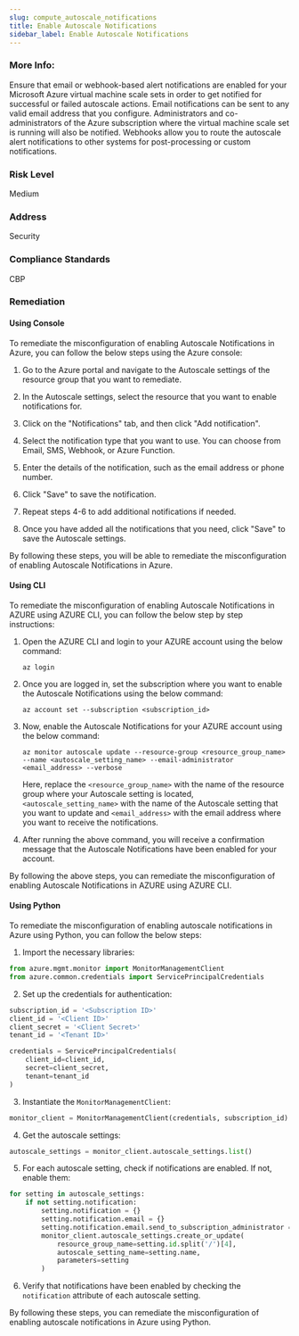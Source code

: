 ```yaml
---
slug: compute_autoscale_notifications
title: Enable Autoscale Notifications
sidebar_label: Enable Autoscale Notifications
---
```


### More Info:

Ensure that email or webhook-based alert notifications are enabled for your Microsoft Azure virtual machine scale sets in order to get notified for successful or failed autoscale actions. Email notifications can be sent to any valid email address that you configure. Administrators and co-administrators of the Azure subscription where the virtual machine scale set is running will also be notified. Webhooks allow you to route the autoscale alert notifications to other systems for post-processing or custom notifications.

### Risk Level

Medium

### Address

Security

### Compliance Standards

CBP
### Remediation

#### Using Console

To remediate the misconfiguration of enabling Autoscale Notifications in Azure, you can follow the below steps using the Azure console:

1. Go to the Azure portal and navigate to the Autoscale settings of the resource group that you want to remediate.

2. In the Autoscale settings, select the resource that you want to enable notifications for.

3. Click on the "Notifications" tab, and then click "Add notification".

4. Select the notification type that you want to use. You can choose from Email, SMS, Webhook, or Azure Function.

5. Enter the details of the notification, such as the email address or phone number.

6. Click "Save" to save the notification.

7. Repeat steps 4-6 to add additional notifications if needed.

8. Once you have added all the notifications that you need, click "Save" to save the Autoscale settings.

By following these steps, you will be able to remediate the misconfiguration of enabling Autoscale Notifications in Azure.

#### Using CLI

To remediate the misconfiguration of enabling Autoscale Notifications in AZURE using AZURE CLI, you can follow the below step by step instructions:

1. Open the AZURE CLI and login to your AZURE account using the below command:
   
   `az login`

2. Once you are logged in, set the subscription where you want to enable the Autoscale Notifications using the below command:
   
   `az account set --subscription <subscription_id>`

3. Now, enable the Autoscale Notifications for your AZURE account using the below command:
   
   `az monitor autoscale update --resource-group <resource_group_name> --name <autoscale_setting_name> --email-administrator <email_address> --verbose`

   Here, replace the `<resource_group_name>` with the name of the resource group where your Autoscale setting is located, `<autoscale_setting_name>` with the name of the Autoscale setting that you want to update and `<email_address>` with the email address where you want to receive the notifications.

4. After running the above command, you will receive a confirmation message that the Autoscale Notifications have been enabled for your account.

By following the above steps, you can remediate the misconfiguration of enabling Autoscale Notifications in AZURE using AZURE CLI.

#### Using Python

To remediate the misconfiguration of enabling autoscale notifications in Azure using Python, you can follow the below steps:

1. Import the necessary libraries:

```python
from azure.mgmt.monitor import MonitorManagementClient
from azure.common.credentials import ServicePrincipalCredentials
```

2. Set up the credentials for authentication:

```python
subscription_id = '<Subscription ID>'
client_id = '<Client ID>'
client_secret = '<Client Secret>'
tenant_id = '<Tenant ID>'

credentials = ServicePrincipalCredentials(
    client_id=client_id,
    secret=client_secret,
    tenant=tenant_id
)
```

3. Instantiate the `MonitorManagementClient`:

```python
monitor_client = MonitorManagementClient(credentials, subscription_id)
```

4. Get the autoscale settings:

```python
autoscale_settings = monitor_client.autoscale_settings.list()
```

5. For each autoscale setting, check if notifications are enabled. If not, enable them:

```python
for setting in autoscale_settings:
    if not setting.notification:
        setting.notification = {}
        setting.notification.email = {}
        setting.notification.email.send_to_subscription_administrator = True
        monitor_client.autoscale_settings.create_or_update(
            resource_group_name=setting.id.split('/')[4],
            autoscale_setting_name=setting.name,
            parameters=setting
        )
```

6. Verify that notifications have been enabled by checking the `notification` attribute of each autoscale setting.

By following these steps, you can remediate the misconfiguration of enabling autoscale notifications in Azure using Python.



